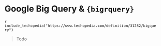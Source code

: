 # Google Big Query & `{bigrquery}`

`r include_techopedia("https://www.techopedia.com/definition/31282/bigquery")`


> Todo